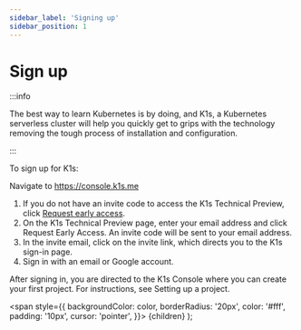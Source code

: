 ---
sidebar_label: 'Signing up'
sidebar_position: 1
---

# Sign up

:::info

The best way to learn Kubernetes is by doing, and K1s, a Kubernetes serverless cluster will help you quickly get to grips with the technology removing the tough process of installation and configuration.

:::

To sign up for K1s:

Navigate to https://console.k1s.me

1. If you do not have an invite code to access the K1s Technical Preview, click <Highlight color="#25c2a0">[Request early access](htts://k1s.me/early-access.html?utm_source=docs&utm_medium=docs&utm_campaign=early_access&utm_content=getting_start)</Highlight>.
2. On the K1s Technical Preview page, enter your email address and click Request Early Access. An invite code will be sent to your email address.
3. In the invite email, click on the invite link, which directs you to the K1s sign-in page.
4. Sign in with an email or Google account.

After signing in, you are directed to the K1s Console where you can create your first project. For instructions, see Setting up a project.



  <span
    style={{
      backgroundColor: color,
      borderRadius: '20px',
      color: '#fff',
      padding: '10px',
      cursor: 'pointer',
    }}>
    {children}
  </span>
);
